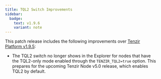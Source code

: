 ```yaml
---
title: TQL2 Switch Improvements
sidebar:
  badge:
    text: v1.9.6
    variant: note
---
```


This patch release includes the following improvements over [Tenzir Platform
v1.9.5](https://github.com/tenzir/platform/releases/tag/v1.9.5):

- The TQL2 switch no longer shows in the Explorer for nodes that have the
  TQL2-only mode enabled through the `TENZIR_TQL2=true` option. This prepares
  for the upcoming Tenzir Node v5.0 release, which enables TQL2 by default.
